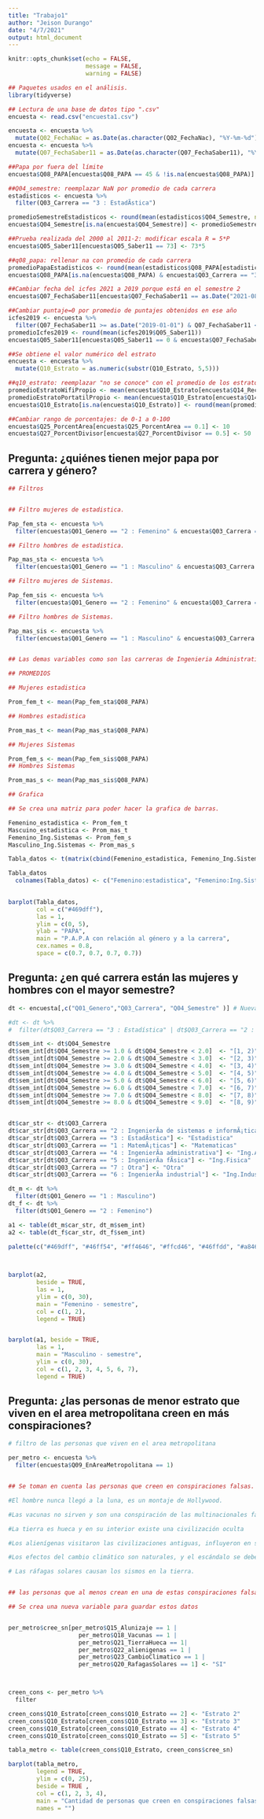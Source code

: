 ```yaml
---
title: "Trabajo1"
author: "Jeison Durango"
date: "4/7/2021"
output: html_document
---
```


```r
knitr::opts_chunk$set(echo = FALSE,
                      message = FALSE,
                      warning = FALSE)
```

```r
## Paquetes usados en el análisis.
library(tidyverse)
```

```r
## Lectura de una base de datos tipo ".csv"
encuesta <- read.csv("encuesta1.csv")
```

```r
encuesta <- encuesta %>% 
  mutate(Q02_FechaNac = as.Date(as.character(Q02_FechaNac), "%Y-%m-%d"))
encuesta <- encuesta %>% 
  mutate(Q07_FechaSaber11 = as.Date(as.character(Q07_FechaSaber11), "%Y-%m-%d"))
```

```r
##Papa por fuera del límite
encuesta$Q08_PAPA[encuesta$Q08_PAPA == 45 & !is.na(encuesta$Q08_PAPA)] <- 4.5
```

```r
##Q04_semestre: reemplazar NaN por promedio de cada carrera
estadisticos <- encuesta %>%
  filter(Q03_Carrera == "3 : EstadÃ­stica")

promedioSemestreEstadisticos <- round(mean(estadisticos$Q04_Semestre, na.rm=TRUE), 1)
encuesta$Q04_Semestre[is.na(encuesta$Q04_Semestre)] <- promedioSemestreEstadisticos
```

```r
##Prueba realizada del 2000 al 2011-2: modificar escala R = 5*P
encuesta$Q05_Saber11[encuesta$Q05_Saber11 == 73] <- 73*5
```

```r
##q08_papa: rellenar na con promedio de cada carrera
promedioPapaEstadisticos <- round(mean(estadisticos$Q08_PAPA[estadisticos$Q04_Semestre >= 2 & estadisticos$Q04_Semestre <= 3], na.rm=TRUE), 1)
encuesta$Q08_PAPA[is.na(encuesta$Q08_PAPA) & encuesta$Q03_Carrera == "3 : EstadÃ­stica"] <- promedioPapaEstadisticos
```

```r
##Cambiar fecha del icfes 2021 a 2019 porque está en el semestre 2
encuesta$Q07_FechaSaber11[encuesta$Q07_FechaSaber11 == as.Date("2021-08-08")] <- as.Date("2019-08-11")

##Cambiar puntaje=0 por promedio de puntajes obtenidos en ese año
icfes2019 <- encuesta %>%
  filter(Q07_FechaSaber11 >= as.Date("2019-01-01") & Q07_FechaSaber11 < as.Date("2020-01-01"))
promedioIcfes2019 <- round(mean(icfes2019$Q05_Saber11))
encuesta$Q05_Saber11[encuesta$Q05_Saber11 == 0 & encuesta$Q07_FechaSaber11 == as.Date("2019-08-08")] <- promedioIcfes2019
```

```r
##Se obtiene el valor numérico del estrato
encuesta <- encuesta %>% 
  mutate(Q10_Estrato = as.numeric(substr(Q10_Estrato, 5,5)))
```

```r
##q10_estrato: reemplazar "no se conoce" con el promedio de los estratos de los recursos que posee
promedioEstratoWifiPropio <- mean(encuesta$Q10_Estrato[encuesta$Q14_RecursosInformaticos..Wifi.propio == 1],  na.rm=TRUE)
promedioEstratoPortatilPropio <- mean(encuesta$Q10_Estrato[encuesta$Q14_RecursosInformaticos..PortÃ.til.propio == 1],  na.rm=TRUE)
encuesta$Q10_Estrato[is.na(encuesta$Q10_Estrato)] <- round(mean(promedioEstratoWifiPropio, promedioEstratoPortatilPropio))
```


```r
##Cambiar rango de porcentajes: de 0-1 a 0-100 
encuesta$Q25_PorcentArea[encuesta$Q25_PorcentArea == 0.1] <- 10
encuesta$Q27_PorcentDivisor[encuesta$Q27_PorcentDivisor == 0.5] <- 50
```


## Pregunta: ¿quiénes tienen mejor papa por carrera y género?

```r
## Filtros


## Filtro mujeres de estadistica.

Pap_fem_sta <- encuesta %>%
  filter(encuesta$Q01_Genero == "2 : Femenino" & encuesta$Q03_Carrera == "3 : EstadÃ­stica")

## Filtro hombres de estadistica.

Pap_mas_sta <- encuesta %>%
  filter(encuesta$Q01_Genero == "1 : Masculino" & encuesta$Q03_Carrera == "3 : EstadÃ­stica")

## Filtro mujeres de Sistemas.

Pap_fem_sis <- encuesta %>%
  filter(encuesta$Q01_Genero == "2 : Femenino" & encuesta$Q03_Carrera == "2 : IngenierÃ­a de sistemas e informÃ¡tica")

## Filtro hombres de Sistemas.

Pap_mas_sis <- encuesta %>%
  filter(encuesta$Q01_Genero == "1 : Masculino" & encuesta$Q03_Carrera == "2 : IngenierÃ­a de sistemas e informÃ¡tica")


## Las demas variables como son las carreras de Ingenieria Administrativa, Matematicas, Ingenieria Fisica y otras no se van a tomar en cuenta ya que la frecuencia de estas es menor comparadas con las demas (Estadistica e Ingenieria de Sistemas) y no se puede hacer un buen analisis con estas.

```


```r
## PROMEDIOS

## Mujeres estadistica

Prom_fem_t <- mean(Pap_fem_sta$Q08_PAPA)

## Hombres estadistica

Prom_mas_t <- mean(Pap_mas_sta$Q08_PAPA)

## Mujeres Sistemas

Prom_fem_s <- mean(Pap_fem_sis$Q08_PAPA)
## Hombres Sistemas

Prom_mas_s <- mean(Pap_mas_sis$Q08_PAPA)

```

```r
## Grafica

## Se crea una matriz para poder hacer la grafica de barras.

Femenino_estadistica <- Prom_fem_t 
Mascuino_estadistica <- Prom_mas_t 
Femenino_Ing.Sistemas <- Prom_fem_s 
Masculino_Ing.Sistemas <- Prom_mas_s

Tabla_datos <- t(matrix(cbind(Femenino_estadistica, Femenino_Ing.Sistemas, Mascuino_estadistica, Masculino_Ing.Sistemas )))

Tabla_datos
  colnames(Tabla_datos) <- c("Femenino:estadistica", "Femenino:Ing.Sistemas", "Masculino:estadistica", "Masculino:Ing.Sistemas")

  
barplot(Tabla_datos,
        col = c("#469dff"),
        las = 1, 
        ylim = c(0, 5), 
        ylab = "PAPA",
        main = "P.A.P.A con relación al género y a la carrera", 
        cex.names = 0.8,
        space = c(0.7, 0.7, 0.7, 0.7))

```
## Pregunta: ¿en qué carrera están las mujeres y hombres con el mayor semestre?

```r
dt <- encuesta[,c("Q01_Genero","Q03_Carrera", "Q04_Semestre" )] # Nueva base con las variables para este analisis

#dt <- dt %>%
#  filter(dt$Q03_Carrera == "3 : Estadística" | dt$Q03_Carrera == "2 : Ingeniería de sistemas e #informática" )

dt$sem_int <- dt$Q04_Semestre
dt$sem_int[dt$Q04_Semestre >= 1.0 & dt$Q04_Semestre < 2.0]  <- "[1, 2)"
dt$sem_int[dt$Q04_Semestre >= 2.0 & dt$Q04_Semestre < 3.0]  <- "[2, 3)"
dt$sem_int[dt$Q04_Semestre >= 3.0 & dt$Q04_Semestre < 4.0]  <- "[3, 4)"
dt$sem_int[dt$Q04_Semestre >= 4.0 & dt$Q04_Semestre < 5.0]  <- "[4, 5)"
dt$sem_int[dt$Q04_Semestre >= 5.0 & dt$Q04_Semestre < 6.0]  <- "[5, 6)"
dt$sem_int[dt$Q04_Semestre >= 6.0 & dt$Q04_Semestre < 7.0]  <- "[6, 7)"
dt$sem_int[dt$Q04_Semestre >= 7.0 & dt$Q04_Semestre < 8.0]  <- "[7, 8)"
dt$sem_int[dt$Q04_Semestre >= 8.0 & dt$Q04_Semestre < 9.0]  <- "[8, 9)"


dt$car_str <- dt$Q03_Carrera
dt$car_str[dt$Q03_Carrera == "2 : IngenierÃ­a de sistemas e informÃ¡tica"] <- "Ing.Sistemas"
dt$car_str[dt$Q03_Carrera == "3 : EstadÃ­stica"] <- "Estadistica"
dt$car_str[dt$Q03_Carrera == "1 : MatemÃ¡ticas"] <- "Matematicas"
dt$car_str[dt$Q03_Carrera == "4 : IngenierÃ­a administrativa"] <- "Ing.Administrativa"
dt$car_str[dt$Q03_Carrera == "5 : IngenierÃ­a fÃ­sica"] <- "Ing.Fisica"
dt$car_str[dt$Q03_Carrera == "7 : Otra"] <- "Otra"
dt$car_str[dt$Q03_Carrera == "6 : IngenierÃ­a industrial"] <- "Ing.Industrial"
```

```r

dt_m <- dt %>%
  filter(dt$Q01_Genero == "1 : Masculino")
dt_f <- dt %>%
  filter(dt$Q01_Genero == "2 : Femenino")

a1 <- table(dt_m$car_str, dt_m$sem_int)
a2 <- table(dt_f$car_str, dt_f$sem_int)

palette(c("#469dff", "#46ff54", "#ff4646", "#ffcd46", "#46ffdd", "#a846ff", "#FFF798"))


 
barplot(a2, 
        beside = TRUE, 
        las = 1, 
        ylim = c(0, 30), 
        main = "Femenino - semestre",
        col = c(1, 2),
        legend = TRUE)


barplot(a1, beside = TRUE, 
        las = 1, 
        main = "Masculino - semestre", 
        ylim = c(0, 30),
        col = c(1, 2, 3, 4, 5, 6, 7),
        legend = TRUE)

```

## Pregunta: ¿las personas de menor estrato que viven en el area metropolitana creen en más conspiraciones?

```r
# filtro de las personas que viven en el area metropolitana

per_metro <- encuesta %>%
  filter(encuesta$Q09_EnAreaMetropolitana == 1)


## Se toman en cuenta las personas que creen en conspiraciones falsas.

#El hombre nunca llegó a la luna, es un montaje de Hollywood.

#Las vacunas no sirven y son una conspiración de las multinacionales farmacéuticas para enriquecerse.

#La tierra es hueca y en su interior existe una civilización oculta

#Los alienígenas visitaron las civilizaciones antiguas, influyeron en sus historia y construyeron los mega monumentos de la antiguedad

#Los efectos del cambio climático son naturales, y el escándalo se debe a conspiraciones de ambientalistas y de ciertos gremios económicos.

# Las ráfagas solares causan los sismos en la tierra.


## las personas que al menos crean en una de estas conspiraciones falsas será tomada como un "SI" de que si cree en conspiraciones falsas y las demas serán marcadas con "NO".

## Se crea una nueva variable para guardar estos datos


per_metro$cree_sn[per_metro$Q15_Alunizaje == 1 | 
                    per_metro$Q18_Vacunas == 1 | 
                    per_metro$Q21_TierraHueca == 1|
                    per_metro$Q22_alienigenas == 1 |
                    per_metro$Q23_CambioClimatico == 1 |
                    per_metro$Q20_RafagasSolares == 1] <- "SI"



creen_cons <- per_metro %>%
  filter

creen_cons$Q10_Estrato[creen_cons$Q10_Estrato == 2] <- "Estrato 2"
creen_cons$Q10_Estrato[creen_cons$Q10_Estrato == 3] <- "Estrato 3"
creen_cons$Q10_Estrato[creen_cons$Q10_Estrato == 4] <- "Estrato 4"
creen_cons$Q10_Estrato[creen_cons$Q10_Estrato == 5] <- "Estrato 5"

tabla_metro <- table(creen_cons$Q10_Estrato, creen_cons$cree_sn)

barplot(tabla_metro, 
        legend = TRUE, 
        ylim = c(0, 25),
        beside = TRUE ,
        col = c(1, 2, 3, 4),
        main = "Cantidad de personas que creen en conspiraciones falsas por estrato\n Area metropolitana",
        names = "")


```






